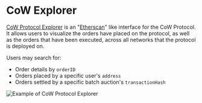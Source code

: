 # CoW Explorer

[CoW Protocol Explorer](https://explorer.cow.fi) is an "[Etherscan](https://etherscan.io)" like interface for the CoW Protocol. It allows users to visualize the orders have placed on the protocol, as well as the orders that have been executed, across all networks that the protocol is deployed on.

Users may search for:

- Order details by `orderID`
- Orders placed by a specific user's `address`
- Orders settled by a specific batch auction's `transactionHash`

![Example of CoW Protocol Explorer](/img/explorer/overview.png)
